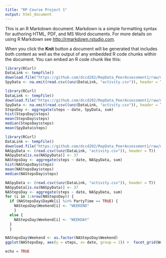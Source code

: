 ---
title: "RP Course Project 1"
output: html_document
---

This is an R Markdown document. Markdown is a simple formatting syntax for authoring HTML, PDF, and MS Word documents. For more details on using R Markdown see <http://rmarkdown.rstudio.com>.

When you click the **Knit** button a document will be generated that includes both content as well as the output of any embedded R code chunks within the document. You can embed an R code chunk like this:

```{r}
library(RCurl)
DataLink <- tempfile()
download.file("https://github.com/dccd202/RepData_PeerAssessment1/raw/master/activity.zip",DataLink)
SpyData <- na.omit(read.csv((unz(DataLink, "activity.csv")), header = T))
```
```{r}

library(RCurl)
DataLink <- tempfile()
download.file("https://github.com/dccd202/RepData_PeerAssessment1/raw/master/activity.zip",DataLink)
SpyData <- na.omit(read.csv((unz(DataLink, "activity.csv")), header = T))
StepsDay <- aggregate(steps ~ date, SpyData, sum)
hist(StepsDay$steps)
mean(StepsDay$steps)
median(StepsDay$steps)
mean(SpyData$steps)

```

```{r}
library(RCurl)
DataLink <- tempfile()
download.file("https://github.com/dccd202/RepData_PeerAssessment1/raw/master/activity.zip",DataLink)
NASpyData <- (read.csv((unz(DataLink, "activity.csv")), header = T))
NASpyData[is.na(NASpyData)] <- 37
NAStepsDay <- aggregate(steps ~ date, NASpyData, sum)
hist(NAStepsDay$steps)
mean(NAStepsDay$steps)
median(NAStepsDay$steps)
```

```{r}
NASpyData <- (read.csv((unz(DataLink, "activity.csv")), header = T))
NASpyData[is.na(NASpyData)] <- 37
NAStepsDay <- aggregate(steps ~ date, NASpyData, sum)
for (i in 1:nrow(NAStepsDay)) {
  if (NAStepsDay$DayWk[i] %in% PartyTime == TRUE) {
    NAStepsDay$Weekend[i] <- "WEEKEND"
    }
  else {
    NAStepsDay$Weekend[i] <- "WEEKDAY"
  }
  }

NAStepsDay$Weekend <- as.factor(NAStepsDay$Weekend)
ggplot(NAStepsDay, aes(y = steps, x= date, group = 1)) +  facet_grid(Weekend ~ .) + geom_line() + geom_point()

````

```{r}
echo = TRUE
```
